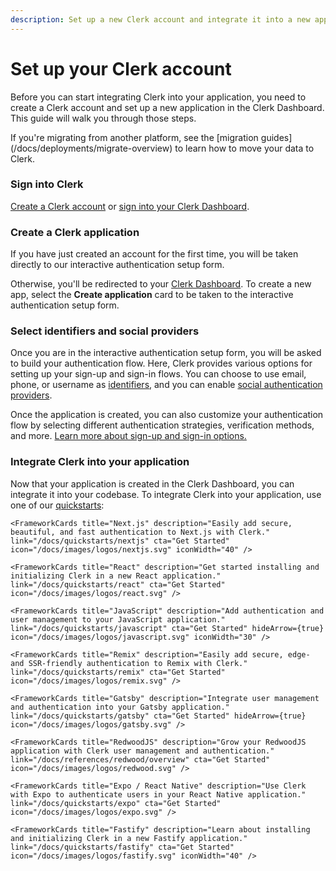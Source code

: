 ```yaml
---
description: Set up a new Clerk account and integrate it into a new application.
---
```


# Set up your Clerk account

Before you can start integrating Clerk into your application, you need to create a Clerk account and set up a new application in the Clerk Dashboard. This guide will walk you through those steps.

<Callout type="info">
  If you're migrating from another platform, see the [migration guides](/docs/deployments/migrate-overview) to learn how to move your data to Clerk.
</Callout>

<Steps>

### Sign into Clerk

[Create a Clerk account](https://dashboard.clerk.com/sign-up) or [sign into your Clerk Dashboard](https://dashboard.clerk.com/).

### Create a Clerk application

If you have just created an account for the first time, you will be taken directly to our interactive authentication setup form.

Otherwise, you'll be redirected to your [Clerk Dashboard](https://dashboard.clerk.com/). To create a new app, select the **Create application** card to be taken to the interactive authentication setup form.

### Select identifiers and social providers

Once you are in the interactive authentication setup form, you will be asked to build your authentication flow. Here, Clerk provides various options for setting up your sign-up and sign-in flows. You can choose to use email, phone, or username as [identifiers](/docs/authentication/configuration/sign-up-sign-in-options#identifiers), and you can enable [social authentication providers](/docs/authentication/social-connections/overview).

Once the application is created, you can also customize your authentication flow by selecting different authentication strategies, verification methods, and more. [Learn more about sign-up and sign-in options.](/docs/authentication/configuration/sign-up-sign-in-options)

### Integrate Clerk into your application

Now that your application is created in the Clerk Dashboard, you can integrate it into your codebase. To integrate Clerk into your application, use one of our [quickstarts](/docs/quickstarts/overview):

<div className="container mx-auto my-4">
  <div className="grid grid-cols-1 gap-6 md:grid-cols-2">

    <FrameworkCards title="Next.js" description="Easily add secure, beautiful, and fast authentication to Next.js with Clerk." link="/docs/quickstarts/nextjs" cta="Get Started" icon="/docs/images/logos/nextjs.svg" iconWidth="40" />

    <FrameworkCards title="React" description="Get started installing and initializing Clerk in a new React application." link="/docs/quickstarts/react" cta="Get Started" icon="/docs/images/logos/react.svg" />

    <FrameworkCards title="JavaScript" description="Add authentication and user management to your JavaScript application." link="/docs/quickstarts/javascript" cta="Get Started" hideArrow={true} icon="/docs/images/logos/javascript.svg" iconWidth="30" />

    <FrameworkCards title="Remix" description="Easily add secure, edge- and SSR-friendly authentication to Remix with Clerk." link="/docs/quickstarts/remix" cta="Get Started" icon="/docs/images/logos/remix.svg" />

    <FrameworkCards title="Gatsby" description="Integrate user management and authentication into your Gatsby application." link="/docs/quickstarts/gatsby" cta="Get Started" hideArrow={true} icon="/docs/images/logos/gatsby.svg" />

    <FrameworkCards title="RedwoodJS" description="Grow your RedwoodJS application with Clerk user management and authentication." link="/docs/references/redwood/overview" cta="Get Started" icon="/docs/images/logos/redwood.svg" />

    <FrameworkCards title="Expo / React Native" description="Use Clerk with Expo to authenticate users in your React Native application." link="/docs/quickstarts/expo" cta="Get Started" icon="/docs/images/logos/expo.svg" />

    <FrameworkCards title="Fastify" description="Learn about installing and initializing Clerk in a new Fastify application." link="/docs/quickstarts/fastify" cta="Get Started" icon="/docs/images/logos/fastify.svg" iconWidth="40" />
  </div>
</div>

</Steps>
